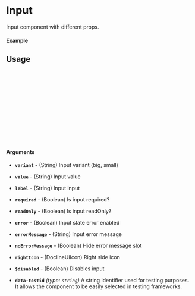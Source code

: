 
<Meta of={Input} title="Input" />

# Input

Input component with different props.

#### Example

<Canvas />

## Usage

```ts
import { Input } from "@docline/ui";

const Example = () => {
  return (
      <Input
         label="Introduce tu nombre"
         rightIcon="<X />"
         onClick={() => ()}
      />
  );
};

export default Example;
```

#### Arguments

- **`variant`** - (String) Input variant (big, small)
- **`value`** - (String) Input value
- **`label`** - (String) Input input
- **`required`** - (Boolean) Is input required?
- **`readOnly`** - (Boolean) Is input readOnly?
- **`error`** - (Boolean) Input state error enabled
- **`errorMessage`** - (String) Input error message
- **`noErrorMessage`** - (Boolean) Hide error message slot
- **`rightIcon`** - (DoclineUiIcon) Right side icon
- **`$disabled`** - (Boolean) Disables input

- **`data-testid`** _(type: `string`)_
A string identifier used for testing purposes. It allows the component to be easily selected in testing frameworks.
